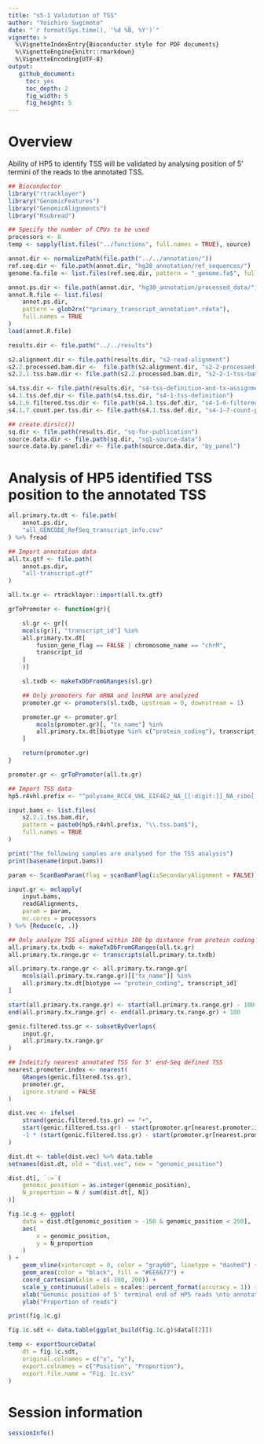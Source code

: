 ```yaml
---
title: "s5-1 Validation of TSS"
author: "Yoichiro Sugimoto"
date: "`r format(Sys.time(), '%d %B, %Y')`"
vignette: >
  %\VignetteIndexEntry{Bioconductor style for PDF documents}
  %\VignetteEngine{knitr::rmarkdown}
  %\VignetteEncoding{UTF-8}
output:
   github_document:
     toc: yes
     toc_depth: 2
     fig_width: 5
     fig_height: 5
---
```



# Overview


Ability of HP5 to identify TSS will be validated by analysing position of 5' termini of the reads to the annotated TSS.


```r

## Bioconductor
library("rtracklayer")
library("GenomicFeatures")
library("GenomicAlignments")
library("Rsubread")

## Specify the number of CPUs to be used
processors <- 8
temp <- sapply(list.files("../functions", full.names = TRUE), source)

annot.dir <- normalizePath(file.path("../../annotation/"))
ref.seq.dir <- file.path(annot.dir, "hg38_annotation/ref_sequences/")
genome.fa.file <- list.files(ref.seq.dir, pattern = "_genome.fa$", full.names = TRUE)

annot.ps.dir <- file.path(annot.dir, "hg38_annotation/processed_data/")
annot.R.file <- list.files(
    annot.ps.dir,
    pattern = glob2rx("*primary_transcript_annotation*.rdata"),
    full.names = TRUE
)
load(annot.R.file)

results.dir <- file.path("../../results")

s2.alignment.dir <- file.path(results.dir, "s2-read-alignment")
s2.2.processed.bam.dir <-  file.path(s2.alignment.dir, "s2-2-processed-data")
s2.2.1.tss.bam.dir <- file.path(s2.2.processed.bam.dir, "s2-2-1-tss-bam")

s4.tss.dir <- file.path(results.dir, "s4-tss-definition-and-tx-assignment")
s4.1.tss.def.dir <- file.path(s4.tss.dir, "s4-1-tss-definition")
s4.1.6.filtered.tss.dir <- file.path(s4.1.tss.def.dir, "s4-1-6-filtered-tss")
s4.1.7.count.per.tss.dir <- file.path(s4.1.tss.def.dir, "s4-1-7-count-per-tss")

## create.dirs(c())
sq.dir <- file.path(results.dir, "sq-for-publication")
source.data.dir <- file.path(sq.dir, "sq1-source-data")
source.data.by.panel.dir <- file.path(source.data.dir, "by_panel")

```


# Analysis of HP5 identified TSS position to the annotated TSS


```r

all.primary.tx.dt <- file.path(
    annot.ps.dir,
    "all_GENCODE_RefSeq_transcript_info.csv"
) %>% fread

## Import annotation data
all.tx.gtf <- file.path(
    annot.ps.dir,
    "all-transcript.gtf"
)

all.tx.gr <- rtracklayer::import(all.tx.gtf)

grToPromoter <- function(gr){

    sl.gr <- gr[(
    mcols(gr)[, "transcript_id"] %in%
    all.primary.tx.dt[
        fusion_gene_flag == FALSE | chromosome_name == "chrM",
        transcript_id
    ]
    )]

    sl.txdb <- makeTxDbFromGRanges(sl.gr)

    ## Only promoters for mRNA and lncRNA are analyzed
    promoter.gr <- promoters(sl.txdb, upstream = 0, downstream = 1)

    promoter.gr <- promoter.gr[
        mcols(promoter.gr)[, "tx_name"] %in%
        all.primary.tx.dt[biotype %in% c("protein_coding"), transcript_id]
    ]

    return(promoter.gr)
}

promoter.gr <- grToPromoter(all.tx.gr)

## Import TSS data
hp5.r4vhl.prefix <- "^polysome_RCC4_VHL_EIF4E2_NA_[[:digit:]]_NA_ribo[[:digit:]]"

input.bams <- list.files(
    s2.2.1.tss.bam.dir,
    pattern = paste0(hp5.r4vhl.prefix, "\\.tss.bam$"),
    full.names = TRUE
)

print("The following samples are analysed for the TSS analysis")
print(basename(input.bams))

param <- ScanBamParam(flag = scanBamFlag(isSecondaryAlignment = FALSE)) # Unique alignment

input.gr <- mclapply(
    input.bams, 
    readGAlignments,
    param = param,
    mc.cores = processors
) %>% {Reduce(c, .)}

## Only analyze TSS aligned within 100 bp distance from protein coding genes
all.primary.tx.txdb <- makeTxDbFromGRanges(all.tx.gr)
all.primary.tx.range.gr <- transcripts(all.primary.tx.txdb)

all.primary.tx.range.gr <- all.primary.tx.range.gr[
    mcols(all.primary.tx.range.gr)[["tx_name"]] %in%
    all.primary.tx.dt[biotype == "protein_coding", transcript_id]
]

start(all.primary.tx.range.gr) <- start(all.primary.tx.range.gr) - 100
end(all.primary.tx.range.gr) <- end(all.primary.tx.range.gr) + 100

genic.filtered.tss.gr <- subsetByOverlaps(
    input.gr,
    all.primary.tx.range.gr
)

## Indeitify nearest annotated TSS for 5' end-Seq defined TSS
nearest.promoter.index <- nearest(
    GRanges(genic.filtered.tss.gr),
    promoter.gr,
    ignore.strand = FALSE
)

dist.vec <- ifelse(
    strand(genic.filtered.tss.gr) == "+",
    start(genic.filtered.tss.gr) - start(promoter.gr[nearest.promoter.index]),
    -1 * (start(genic.filtered.tss.gr) - start(promoter.gr[nearest.promoter.index]))
)

dist.dt <- table(dist.vec) %>% data.table
setnames(dist.dt, old = "dist.vec", new = "genomic_position")

dist.dt[, `:=`(
    genomic_position = as.integer(genomic_position),
    N_proportion = N / sum(dist.dt[, N])
)]

fig.1c.g <- ggplot(
    data = dist.dt[genomic_position > -150 & genomic_position < 250],
    aes(
        x = genomic_position,
        y = N_proportion
    )
) +
    geom_vline(xintercept = 0, color = "gray60", linetype = "dashed") +
    geom_area(color = "black", fill = "#EE6677") +
    coord_cartesian(xlim = c(-100, 200)) +
    scale_y_continuous(labels = scales::percent_format(accuracy = 1)) +
    xlab("Genomic position of 5' terminal end of HP5 reads \nto annotated TSS") +
    ylab("Proportion of reads")

print(fig.1c.g)

fig.1c.sdt <- data.table(ggplot_build(fig.1c.g)$data[[2]])

temp <- exportSourceData(
    dt = fig.1c.sdt,
    original.colnames = c("x", "y"),
    export.colnames = c("Position", "Proportion"),
    export.file.name = "Fig. 1c.csv"
)

```

 
# Session information


```r

sessionInfo()

```